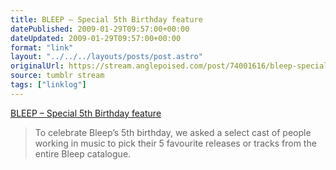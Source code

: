 ```yaml
---
title: BLEEP – Special 5th Birthday feature
datePublished: 2009-01-29T09:57:00+00:00
dateUpdated: 2009-01-29T09:57:00+00:00
format: "link"
layout: "../../../layouts/posts/post.astro"
originalUrl: https://stream.anglepoised.com/post/74001616/bleep-special-5th-birthday-feature
source: tumblr stream
tags: ["linklog"]
---
```


[BLEEP &#8211; Special 5th Birthday feature][1]

> To celebrate Bleep&rsquo;s 5th birthday, we asked a select cast of people working in music to pick their 5 favourite releases or tracks from the entire Bleep catalogue.

[1]: http://beta.bleep.com/index.php?page=dynamic&module=birthdayfeature
